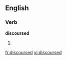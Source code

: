 
==English==

===Verb===
'''discoursed'''

# {{past of|[[discourse]]}}

[[fr:discoursed]]
[[vi:discoursed]]